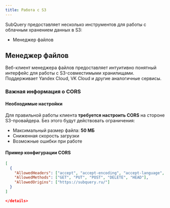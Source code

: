 ```yaml
---
title: Работа с S3
---
```


SubQuery предоставляет несколько инструментов для работы с облачным хранением данных в S3:

- Менеджер файлов

## Менеджер файлов

Веб-клиент менеджера файлов предоставляет интуитивно понятный интерфейс для работы с S3-совместимыми хранилищами. Поддерживает Yandex Cloud, VK Cloud и другие аналогичные сервисы.

### Важная информация о CORS

#### Необходимые настройки

Для правильной работы клиента **требуется настроить CORS** на стороне S3-провайдера. Без этого будут действовать ограничения:

- Максимальный размер файла: **50 МБ**
- Сниженная скорость загрузки
- Возможные ошибки при работе

#### Пример конфигурации CORS

```json
[
  {
    "AllowedHeaders": ["accept", "accept-encoding", "accept-language", "access-control-request-headers", "access-control-request-method", "origin", "priority", "referer", "sec-fetch-dest", "sec-fetch-mode", "sec-fetch-site", "user-agent", "content-type", "sec-ch-ua", "sec-ch-ua-mobile", "sec-ch-ua-platform"],
    "AllowedMethods": ["GET", "PUT", "POST", "DELETE", "HEAD"],
    "AllowedOrigins": ["https://subquery.ru/"]
  }
]

</details>
```
